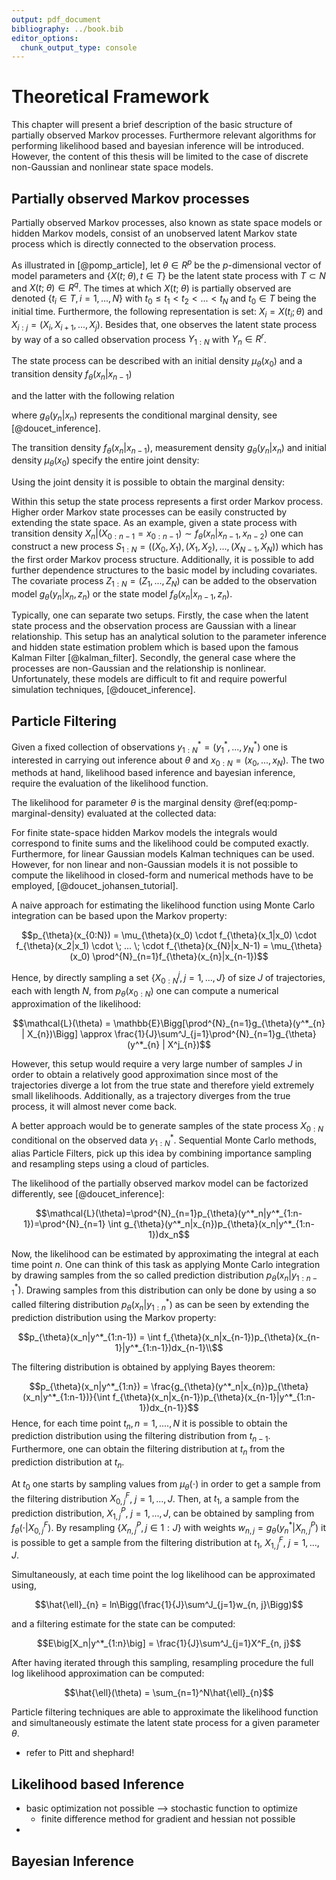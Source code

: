 ```yaml
---
output: pdf_document
bibliography: ../book.bib
editor_options: 
  chunk_output_type: console
---
```

# Theoretical Framework {#theory}

This chapter will present a brief description of the basic structure of partially observed Markov processes. Furthermore relevant algorithms for performing likelihood based and bayesian inference will be introduced. However, the content of this thesis will be limited to the case of discrete non-Gaussian and nonlinear state space models.

## Partially observed Markov processes

Partially observed Markov processes, also known as state space models or hidden Markov models, consist of an unobserved latent Markov state process which is directly connected to the observation process. 

As illustrated in [@pomp_article], let $\theta \in R^p$ be the $p$-dimensional vector of model parameters and $\{X(t;\;\theta), t\in T\}$ be the latent state process with $T \subset N$ and $X(t;\;\theta) \in R^q$. The times at which $X(t;\;\theta)$ is partially observed are denoted $\{t_i \in T, i=1, ..., N\}$ with $t_0 \leq t_1 < t_2 < ... < t_N$ and $t_0 \in T$ being the initial time. Furthermore, the following representation is set: $X_i = X(t_i; \theta)$ and $X_{i:j} = (X_i, X_{i+1}, ..., X_j)$. Besides that, one observes the latent state process by way of a so called observation process $Y_{1:N}$ with $Y_n \in R^r$.

The state process can be described with an initial density $\mu_{\theta}(x_{0})$ and a transition density $f_{\theta}(x_{n}|x_{n-1})$

\begin{equation}
\begin{split}
    & X_{0} \sim \mu_{\theta}(x_{0}), \\
    & X_{n} | (X_{0:n-1} = x_{0:n-1}) \sim f_{\theta}(x_{n} | x_{n-1}),
\end{split}
\end{equation}

and the latter with the following relation

\begin{equation}
    Y_{n} | (X_{0:n} = x_{0:n}, Y_{1:n-1} = y_{1:n-1}) \sim g_{\theta}(y_{n} | x_{n})
\end{equation}

where $g_{\theta}(y_{n}|x_{n})$ represents the conditional marginal density, see [@doucet_inference].

The transition density $f_{\theta}(x_{n}|x_{n-1})$, measurement density $g_{\theta}(y_{n}|x_{n})$ and initial density $\mu_{\theta}(x_{0})$ specify the entire joint density:

\begin{equation}
    p_{\theta}(x_{0:N}, y_{1:N}) = \mu_{\theta}(x_{0})\prod^{N}_{n=1}f_{\theta}(x_{n} | x_{n-1})g_{\theta}(y_{n} | x_{n})
    (\#eq:pomp-joint-density)
\end{equation}

Using the joint density it is possible to obtain the marginal density:

\begin{equation}
    p_{\theta}(y_{1:n}) = \int p_{\theta}(x_{0:n}, y_{1:n})dx_{0:n}
    (\#eq:pomp-marginal-density)
\end{equation}

Within this setup the state process represents a first order Markov process. Higher order Markov state processes can be easily constructed by extending the state space. As an example, given a state process with transition density $X_{n} | (X_{0:n-1} = x_{0:n-1}) \sim f_{\theta}(x_{n} | x_{n-1}, x_{n-2})$ one can construct a new process $S_{1:N} = ((X_0, X_1), (X_1, X_2), ..., (X_{N-1}, X_N))$ which has the first order Markov process structure. Additionally, it is possible to add further dependence structures to the basic model by including covariates. The covariate process $Z_{1:N} = (Z_1, ..., Z_N)$ can be added to the observation model $g_{\theta}(y_{n}|x_{n}, z_{n})$ or the state model $f_{\theta}(x_{n}|x_{n-1}, z_{n})$.

Typically, one can separate two setups. Firstly, the case when the latent state process and the observation process are Gaussian with a linear relationship. This setup has an analytical solution to the parameter inference and hidden state estimation problem which is based upon the famous Kalman Filter [@kalman_filter]. Secondly, the general case where the processes are non-Gaussian and the relationship is nonlinear. Unfortunately, these models are difficult to fit and require powerful simulation techniques, [@doucet_inference].

## Particle Filtering

Given a fixed collection of observations $y^*_{1:N} = (y^*_1, ..., y^*_N)$ one is interested in carrying out inference about $\theta$ and $x_{0:N} = (x_0, ..., x_N)$. The two methods at hand, likelihood based inference and bayesian inference, require the evaluation of the likelihood function.

The likelihood for parameter $\theta$ is the marginal density \@ref(eq:pomp-marginal-density) evaluated at the collected data:

\begin{equation}
  \mathcal{L}(\theta) = p_{\theta}(y^*_{1:n}) = \int p_{\theta}(x_{0:n}, y^*_{1:n})dx_{0:n} = \int \mu_{\theta}(x_{0})\prod^{N}_{n=1}f_{\theta}(x_{n} | x_{n-1})g_{\theta}(y^*_{n} | x_{n})dx_{0:N}
  (\#eq:pomp-likelihood)
\end{equation}

For finite state-space hidden Markov models the integrals would correspond to finite sums and the likelihood could be computed exactly. Furthermore, for linear Gaussian models Kalman techniques can be used. However, for non linear and non-Gaussian models it is not possible to compute the likelihood in closed-form and numerical methods have to be employed, [@doucet_johansen_tutorial]. 

A naive approach for estimating the likelihood function using Monte Carlo integration can be based upon the Markov property:

$$p_{\theta}(x_{0:N}) = \mu_{\theta}(x_0) \cdot f_{\theta}(x_1|x_0) \cdot f_{\theta}(x_2|x_1) \cdot \; ... \; \cdot f_{\theta}(x_{N}|x_N-1) = \mu_{\theta}(x_0) \prod^{N}_{n=1}f_{\theta}(x_{n}|x_{n-1})$$

Hence, by directly sampling a set $\{X_{0:N}^j, j = 1,..., J\}$ of size $J$ of trajectories, each with length $N$, from $p_{\theta}(x_{0:N})$ one can compute a numerical approximation of the likelihood:

$$\mathcal{L}(\theta) = \mathbb{E}\Bigg[\prod^{N}_{n=1}g_{\theta}(y^*_{n} | X_{n})\Bigg] \approx \frac{1}{J}\sum^J_{j=1}\prod^{N}_{n=1}g_{\theta}(y^*_{n} | X^j_{n})$$

However, this setup would require a very large number of samples $J$ in order to obtain a relatively good approximation since most of the trajectories diverge a lot from the true state and therefore yield extremely small likelihoods. Additionally, as a trajectory diverges from the true process, it will almost never come back.

A better approach would be to generate samples of the state process $X_{0:N}$ conditional on the observed data $y^*_{1:N}$. Sequential Monte Carlo methods, alias Particle Filters, pick up this idea by combining importance sampling and resampling steps using a cloud of particles.

The likelihood of the partially observed markov model can be factorized differently, see [@doucet_inference]:

$$\mathcal{L}(\theta)=\prod^{N}_{n=1}p_{\theta}(y^*_n|y^*_{1:n-1})=\prod^{N}_{n=1} \int g_{\theta}(y^*_n|x_{n})p_{\theta}(x_n|y^*_{1:n-1})dx_n$$

Now, the likelihood can be estimated by approximating the integral at each time point $n$. One can think of this task as applying Monte Carlo integration by drawing samples from the so called prediction distribution $p_{\theta}(x_n|y^*_{1:n-1})$. Drawing samples from this distribution can only be done by using a so called filtering distribution $p_{\theta}(x_n|y^*_{1:n})$ as can be seen by extending the prediction distribution using the Markov property: 

$$p_{\theta}(x_n|y^*_{1:n-1}) = \int f_{\theta}(x_n|x_{n-1})p_{\theta}(x_{n-1}|y^*_{1:n-1})dx_{n-1}\\$$

The filtering distribution is obtained by applying Bayes theorem:

$$p_{\theta}(x_n|y^*_{1:n}) = \frac{g_{\theta}(y^*_n|x_{n})p_{\theta}(x_n|y^*_{1:n-1})}{\int f_{\theta}(x_n|x_{n-1})p_{\theta}(x_{n-1}|y^*_{1:n-1})dx_{n-1}}$$
Hence, for each time point $t_n, n= 1, ...., N$ it is possible to obtain the prediction distribution using the filtering distribution from $t_{n-1}$. Furthermore, one can obtain the filtering distribution at $t_n$ from the prediction distribution at $t_n$.

At $t_0$ one starts by sampling values from $\mu_{\theta}(\cdot)$ in order to get a sample from the filtering distribution $X^F_{0, j}$, $j = 1, ..., J$. Then, at $t_{1}$, a sample from the prediction distribution, $X^P_{1,j}$, $j = 1, ..., J$, can be obtained by sampling from $f_{\theta}(\cdot|X^F_{0, j})$. By resampling $\{X^P_{n, j} ,j \in1:J\}$ with weights $w_{n, j} = g_{\theta}(y^*_n|X^P_{n, j})$ it is possible to get a sample from the filtering distribution at $t_1$, $X^F_{1, j}$, $j = 1, ..., J$.

Simultaneously, at each time point the log likelihood can be approximated using,

$$\hat{\ell}_{n} = ln\Bigg(\frac{1}{J}\sum^J_{j=1}w_{n, j}\Bigg)$$

and a filtering estimate for the state can be computed:

$$E\big[X_n|y^*_{1:n}\big] = \frac{1}{J}\sum^J_{j=1}X^F_{n, j}$$

After having iterated through this sampling, resampling procedure the full log likelihood approximation can be computed:

$$\hat{\ell}(\theta) = \sum_{n=1}^N\hat{\ell}_{n}$$

Particle filtering techniques are able to approximate the likelihood function and simultaneously estimate the latent state process for a given parameter $\theta$.

\begin{algorithm}
  \caption{Particle Filter}
    \KwIn {Simulator $\mu_{\theta}(x_{0})$ \newline
    Simulator $f_{\theta}(x_{n}|x_{n-1})$ \newline
    Evaluator $g_{\theta}(y_{n}|x_{n})$ \newline
    Parameter $\theta$ \newline
    Data $y^*_{1:N}$ \newline
    Number of particles $J$
    }
  \nl Initialize filter particles: simulate $X^F_{0,j} \sim \mu_{\theta}(\cdot)$ for $j$ in $1:J$\;
  \nl \For{$n = 1$ \To{} $N$}{%
    \nl Simulate for prediction: $X^P_{n,j} \sim f_{\theta}(\cdot|X^F_{n-1,j})$ for $j$ in $1:J$\;
    \nl Evaluate weights: $w(n, j) = g_{\theta}(y^*_{n}|X^P_{n,j})$ for $j$ in $1:J$\;
    \nl Normalize weights: $\tilde{w}(n, j) = \frac{w(n, j)}{\sum^J_{m=1}w(n, m)}$\;
    \nl Apply Algorithm 2 to select indices $k_{1:J}$ with $P(k_j = m) = \tilde{w}(n, m)$\;
    \nl Resample: set $X^F_{n,j} = X^P_{n,k_j}$ for $j$ in $1:J$\;
    \nl Compute conditional log likelihood: $\hat{\ell}_{n|1:n-1} = ln\Big(\frac{1}{J}\sum^J_{m=1}w(n, m)\Big)$\;
  }
  \KwOut{Log likelihood estimate: $\hat{\ell}(\theta) = \sum_{n=1}^N\hat{\ell}_{n|1:n-1}$ \newline
  Filter sample, $X^F_{n,1:J}$ for $n$ in 1:N}
  \textbf{complexity:} $\mathcal{O}(J)$
\end{algorithm}

\begin{algorithm}
  \caption{Systematic resampling}
    \KwIn {Weights $\tilde{w}_{1:J}$, normalized so that $\sum^J_{j=1}\tilde{w}_{j} = 1$
    }
  \nl Construct cumulative sum: $c_j = \sum_{m=1}^j \tilde{w}_m$ for $j$ in $1:J$\;
  \nl Draw a uniform initial sampling point: $U_1 \sim U(0, \frac{1}{J})$\;
  \nl Construct evenly spaced sampling points: $U_j = U_1 + (j - 1)\frac{1}{J}$ for $j$ in $2:J$\;
  \nl Initialize: set $p=1$\;
  \nl \For{$j = 1$ \To{} $J$}{%
    \nl \While{$U_j > c_p$}{%
      \nl Step to the next resampling index: set $p = p + 1$\;
    }
    \nl Assign resampling index: set $k_j = p$\;
  }
  \KwOut{Resampling indices $k_{1:J}$}
  \textbf{complexity:} $\mathcal{O}(J)$
\end{algorithm}

- refer to Pitt and shephard!

## Likelihood based Inference

- basic optimization not possible --> stochastic function to optimize
  - finite difference method for gradient and hessian not possible
- 

## Bayesian Inference
